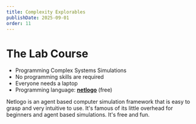 ```yaml
---
title: Complexity Explorables
publishDate: 2025-09-01
order: 11
---
```



# The Lab Course

<div class="mx-auto my-8 max-w-[70%] text-5xl rounded-xl p-6 flex flex-col items-center">

- Programming Complex Systems Simulations
- No programming skills are required
- Everyone needs a laptop
- Programming language: [**netlogo**](https://ccl.northwestern.edu/netlogo/) (free)

</div>


Netlogo is an agent based computer simulation framework that is easy to grasp and
very intuitive to use. It's famous of its little overhead for beginners and agent based
simulations. It's free and fun.